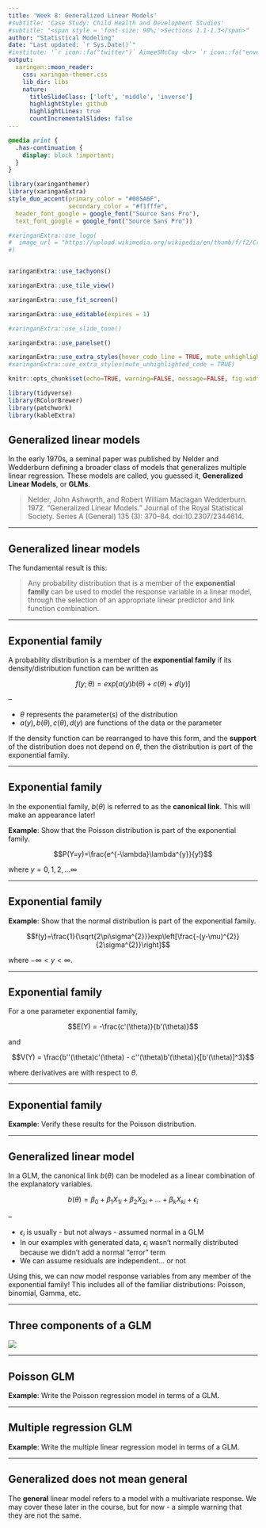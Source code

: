 ---
title: 'Week 8: Generalized Linear Models'
#subtitle: 'Case Study: Child Health and Development Studies'
#subtitle: "<span style = 'font-size: 90%;'>Sections 1.1-1.3</span>"
author: "Statistical Modeling"
date: "Last updated: `r Sys.Date()`"
#institute: '`r icon::fa("twitter")` AimeeSMcCoy <br> `r icon::fa("envelope")` aimeeschwab-mccoy@creighton.edu'
output:
  xaringan::moon_reader:
    css: xaringan-themer.css
    lib_dir: libs
    nature:
      titleSlideClass: ['left', 'middle', 'inverse']
      highlightStyle: github
      highlightLines: true
      countIncrementalSlides: false
---

```{css, include=FALSE}
@media print {
  .has-continuation {
    display: block !important;
  }
}

```

```{r xaringan-setup, include=FALSE}
library(xaringanthemer)
library(xaringanExtra)
style_duo_accent(primary_color = "#005A6F",
                 secondary_color = "#f1fffe",
  header_font_google = google_font("Source Sans Pro"),
  text_font_google = google_font("Source Sans Pro"))

#xaringanExtra::use_logo(
#  image_url = "https://upload.wikimedia.org/wikipedia/en/thumb/f/f2/Creighton_University_seal.svg/1200px-Creighton_University_seal.svg.png"
#)


xaringanExtra::use_tachyons()

xaringanExtra::use_tile_view()

xaringanExtra::use_fit_screen()

xaringanExtra::use_editable(expires = 1)

#xaringanExtra::use_slide_tone()

xaringanExtra::use_panelset()

xaringanExtra::use_extra_styles(hover_code_line = TRUE, mute_unhighlighted_code = FALSE)
#xaringanExtra::use_extra_styles(mute_unhighlighted_code = TRUE)

knitr::opts_chunk$set(echo=TRUE, warning=FALSE, message=FALSE, fig.width=10, fig.height=5, cache=TRUE)

library(tidyverse)
library(RColorBrewer)
library(patchwork)
library(kableExtra)
```

## Generalized linear models

In the early 1970s, a seminal paper was published by Nelder and Wedderburn defining a broader class of models that generalizes multiple linear regression. These models are called, you guessed it, __Generalized Linear Models__, or __GLMs__.

> Nelder, John Ashworth, and Robert William Maclagan Wedderburn. 1972. “Generalized Linear Models.” Journal of the Royal Statistical Society. Series A (General) 135 (3): 370–84. doi:10.2307/2344614.

---

## Generalized linear models

The fundamental result is this: 

> Any probability distribution that is a member of the __exponential family__ can be used to model the response variable in a linear model, through the selection of an appropriate linear predictor and link function combination.

---

## Exponential family

A probability distribution is a member of the __exponential family__ if its density/distribution function can be written as

$$f(y;\theta)=exp\left[a(y)b(\theta)+c(\theta)+d(y)\right]$$

--

- $\theta$ represents the parameter(s) of the distribution
- $a(y), b(\theta), c(\theta), d(y)$ are functions of the data or the parameter

If the density function can be rearranged to have this form, and the __support__ of the distribution does not depend on $\theta$, then the distribution is part of the exponential family.

---

## Exponential family

In the exponential family, $b(\theta)$ is referred to as the __canonical link__. This will make an appearance later!
  
__Example__: Show that the Poisson distribution is part of the exponential family.

$$P(Y=y)=\frac{e^{-\lambda}\lambda^{y}}{y!}$$

where $y=0, 1, 2, ...\infty$

---

## Exponential family
  
__Example__: Show that the normal distribution is part of the exponential family.

$$f(y)=\frac{1}{\sqrt{2\pi\sigma^{2}}}exp\left[\frac{-(y-\mu)^{2}}{2\sigma^{2}}\right]$$

where $-\infty < y < \infty$.

---

## Exponential family

For a one parameter exponential family, 

$$E(Y) = -\frac{c'(\theta)}{b'(\theta)}$$
  
and 

$$V(Y) = \frac{b''(\theta)c'(\theta) - c''(\theta)b'(\theta)}{[b'(\theta)]^3}$$
                                                               
where derivatives are with respect to $\theta$.
         
---

## Exponential family
                                                               
__Example__: Verify these results for the Poisson distribution.

---
                                                               
## Generalized linear model
                                                               
In a GLM, the canonical link $b(\theta)$ can be modeled as a linear combination of the explanatory variables.
                                                               
$$b(\theta) = \beta_0 + \beta_1 X_{1i} + \beta_2 X_{2i} + ... + \beta_k X_{ki} + \epsilon_i$$
               
--

- $\epsilon_i$ is usually - but not always - assumed normal in a GLM
- In our examples with generated data, $\epsilon_i$ wasn't normally distributed because we didn't add a normal "error" term
- We can assume residuals are independent... or not

Using this, we can now model response variables from any member of the exponential family! This includes all of the familiar distributions: Poisson, binomial, Gamma, etc. 

---
                                                               
## Three components of a GLM
                                                               
![](GLM_diagram.png)

---
                                                               
## Poisson GLM
                                                               
__Example__: Write the Poisson regression model in terms of a GLM.

---
                                                               
## Multiple regression GLM
                                                               
__Example__: Write the multiple linear regression model in terms of a GLM.

---
                                                               
## Generalized does not mean general
                                                               
The __general__ linear model refers to a model with a multivariate response. We may cover these later in the course, but for now - a simple warning that they are not the same.
